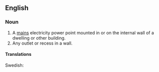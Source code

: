 ==English==

===Noun===
{{en-noun|sg=[[wall]] [[socket]]}}

# A [[mains]] electricity power point mounted in or on the internal wall of a dwelling or other building.
# Any outlet or recess in a wall.

====Translations====
{{trans-top|electricity power point}}
{{trans-mid}} 
Swedish: {{t|sv|vägguttag|n}}
{{trans-bottom}}